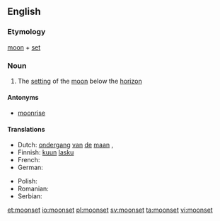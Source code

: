 ==English==

===Etymology===
[[moon]] + [[set]]

===Noun===
{{en-noun}}

# The [[setting]] of the [[moon]] below the [[horizon]]

====Antonyms====
* [[moonrise]]

====Translations====
{{trans-top|the setting of the moon below the horizon}}
*Dutch: [[ondergang]] [[van]] [[de]] [[maan]] {{g|m}}, {{t|nl|maansondergang}}
*Finnish: [[kuu]]n [[lasku]]
*French: {{t|fr|coucher de lune|m}}
*German: {{t+|de|Monduntergang|m}}
{{trans-mid}}
*Polish: {{t+|pl|zachód księżyca|m}}
*Romanian: {{t|ro|apus de lună|n}}
*Serbian: {{t|sh|zalazak meseca}}
{{trans-bottom}}

[[et:moonset]]
[[io:moonset]]
[[pl:moonset]]
[[sv:moonset]]
[[ta:moonset]]
[[vi:moonset]]